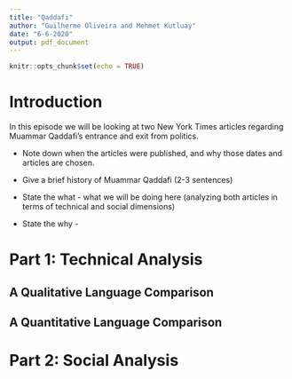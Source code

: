 ```yaml
---
title: "Qaddafi"
author: "Guilherme Oliveira and Mehmet Kutluay"
date: "6-6-2020"
output: pdf_document
---
```


```r
knitr::opts_chunk$set(echo = TRUE)
```

# Introduction

In this episode we will be looking at two New York Times articles regarding Muammar Qaddafi's entrance and exit from politics. 

* Note down when the articles were published, and why those dates and articles are chosen.

* Give a brief history of Muammar Qaddafi (2-3 sentences)

* State the what - what we will be doing here (analyzing both articles in terms of technical and social dimensions)

* State the why - 

# Part 1: Technical Analysis

## A Qualitative Language Comparison

## A Quantitative Language Comparison

# Part 2: Social Analysis

